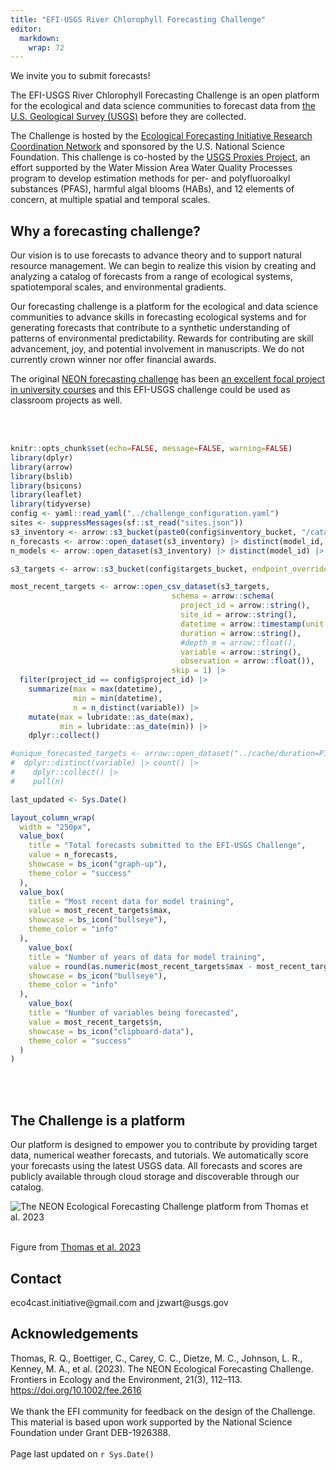 ```yaml
---
title: "EFI-USGS River Chlorophyll Forecasting Challenge"
editor: 
  markdown: 
    wrap: 72
---
```


We invite you to submit forecasts!

The EFI-USGS River Chlorophyll Forecasting Challenge is an open platform for the ecological and data science communities to forecast data from [the U.S. Geological Survey (USGS)](https://www.usgs.gov/) before they are collected.

The Challenge is hosted by the [Ecological Forecasting Initiative Research Coordination Network](https://ecoforecast.org) and sponsored by the U.S. National Science Foundation. This challenge is co-hosted by the [USGS Proxies Project](https://www.usgs.gov/mission-areas/water-resources/science/proxies-project), an effort supported by the Water Mission Area Water Quality Processes program to develop estimation methods for per- and polyfluoroalkyl substances (PFAS), harmful algal blooms (HABs), and 12 elements of concern, at multiple spatial and temporal scales.

## Why a forecasting challenge?

Our vision is to use forecasts to advance theory and to support natural resource management. We can begin to realize this vision by creating and analyzing a catalog of forecasts from a range of ecological systems, spatiotemporal scales, and environmental gradients. 

Our forecasting challenge is a platform for the ecological and data science communities to advance skills in forecasting ecological systems and for generating forecasts that contribute to a synthetic understanding of patterns of environmental predictability.  Rewards for contributing are skill advancement, joy, and potential involvement in manuscripts. We do not currently crown winner nor offer financial awards.

The original [NEON forecasting challenge](https://projects.ecoforecast.org/neon4cast-ci/) has been [an excellent focal project in university courses](https://www.neonscience.org/impact/observatory-blog/efi-neon-forecasting-challenge-classroom) and this EFI-USGS challenge could be used as classroom projects as well. 

<br /> <br />

```r
knitr::opts_chunk$set(echo=FALSE, message=FALSE, warning=FALSE)
library(dplyr)
library(arrow)
library(bslib)
library(bsicons)
library(leaflet)
library(tidyverse)
config <- yaml::read_yaml("../challenge_configuration.yaml")
sites <- suppressMessages(sf::st_read("sites.json"))
s3_inventory <- arrow::s3_bucket(paste0(config$inventory_bucket, "/catalog/forecasts/project_id=", config$project_id), endpoint_override = config$endpoint, anonymous = TRUE)
n_forecasts <- arrow::open_dataset(s3_inventory) |> distinct(model_id, reference_date) |> collect() |> nrow()
n_models <- arrow::open_dataset(s3_inventory) |> distinct(model_id) |> collect() |> nrow()

s3_targets <- arrow::s3_bucket(config$targets_bucket, endpoint_override = config$endpoint, anonymous = TRUE)

most_recent_targets <- arrow::open_csv_dataset(s3_targets,
                                    schema = arrow::schema(
                                      project_id = arrow::string(),
                                      site_id = arrow::string(),
                                      datetime = arrow::timestamp(unit = "ns"), # timezone = "UTC"),
                                      duration = arrow::string(),
                                      #depth_m = arrow::float(),
                                      variable = arrow::string(),
                                      observation = arrow::float()),
                                    skip = 1) |>
  filter(project_id == config$project_id) |> 
    summarize(max = max(datetime),
              min = min(datetime),
              n = n_distinct(variable)) |> 
    mutate(max = lubridate::as_date(max),
           min = lubridate::as_date(min)) |> 
    dplyr::collect()

#unique_forecasted_targets <- arrow::open_dataset("../cache/duration=P1D") |> 
#  dplyr::distinct(variable) |> count() |> 
#    dplyr::collect() |> 
#    pull(n)

last_updated <- Sys.Date()
```

```r

layout_column_wrap(
  width = "250px",
  value_box(
    title = "Total forecasts submitted to the EFI-USGS Challenge", 
    value = n_forecasts,
    showcase = bs_icon("graph-up"),
    theme_color = "success" 
  ),
  value_box(
    title = "Most recent data for model training", 
    value = most_recent_targets$max,
    showcase = bs_icon("bullseye"),
    theme_color = "info" 
  ),
    value_box(
    title = "Number of years of data for model training", 
    value = round(as.numeric(most_recent_targets$max - most_recent_targets$min) /365, 2),
    showcase = bs_icon("bullseye"),
    theme_color = "info" 
  ),
    value_box(
    title = "Number of variables being forecasted", 
    value = most_recent_targets$n,
    showcase = bs_icon("clipboard-data"),
    theme_color = "success" 
  )
)

```

<br /> <br />

## The Challenge is a platform

Our platform is designed to empower you to contribute by providing target data, numerical weather forecasts, and tutorials.  We automatically score your forecasts using the latest USGS data.  All forecasts and scores are publicly available through cloud storage and discoverable through our catalog.

![The NEON Ecological Forecasting Challenge platform from Thomas et al. 2023](img/workflow.png){fig-align="center"}
<br /> <br />

Figure from [Thomas et al. 2023](https://doi.org/10.1002/fee.2616)

## Contact

eco4cast.initiative@gmail.com and jzwart@usgs.gov

## Acknowledgements

Thomas, R. Q., Boettiger, C., Carey, C. C., Dietze, M. C., Johnson, L. R., Kenney, M. A., et al. (2023). The NEON Ecological Forecasting Challenge. Frontiers in Ecology and the Environment, 21(3), 112–113. [https://doi.org/10.1002/fee.2616](https://doi.org/10.1002/fee.2616)
<br /> <br /> 
We thank the EFI community for feedback on the design of the Challenge. This material is based upon work supported by the National
Science Foundation under Grant DEB-1926388.
<br /> <br /> 
Page last updated on `r Sys.Date()`
